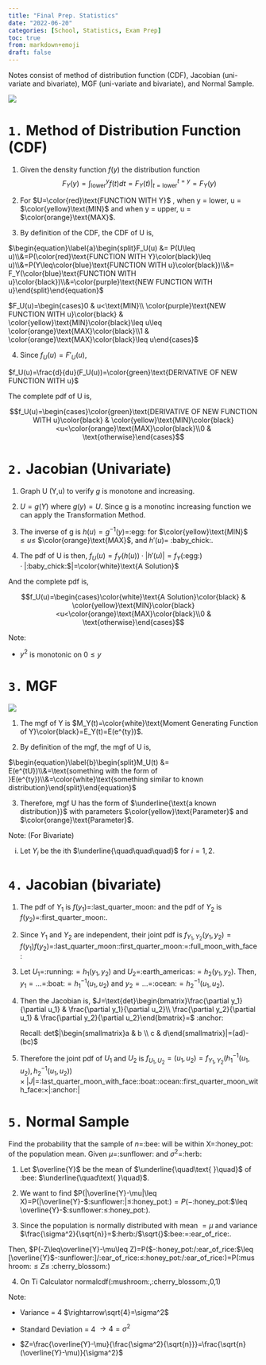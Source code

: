 ```yaml
---
title: "Final Prep. Statistics"
date: "2022-06-20"
categories: [School, Statistics, Exam Prep]
toc: true
from: markdown+emoji
draft: false
---
```


Notes consist of method of distribution function (CDF), Jacobian (uni-variate and bivariate), MGF (uni-variate and bivariate), and Normal Sample.

![](images/clipboard-72675535.png)

# `1.` Method of Distribution Function (CDF)

1.  Given the density function $f(y)$ the distribution function $$F_Y(y)=\int_{\text{lower}}^{y}f(t)dt=F_Y(t)|_{t=\text{lower}}^{t=y}=F_Y(y)$$

2.  For $U=\color{red}\text{FUNCTION WITH Y}$ , when y = lower, u = $\color{yellow}\text{MIN}$ and when y = upper, u = $\color{orange}\text{MAX}$.

3.  By definition of the CDF, the CDF of U is,

$\begin{equation}\label{a}\begin{split}F_U(u) &= P(U\leq u)\\&=P(\color{red}\text{FUNCTION WITH Y}\color{black}\leq u)\\&=P(Y\leq\color{blue}\text{FUNCTION WITH u}\color{black})\\&= F_Y(\color{blue}\text{FUNCTION WITH u}\color{black})\\&=\color{purple}\text{NEW FUNCTION WITH u}\end{split}\end{equation}$

$F_U(u)=\begin{cases}0 & u<\text{MIN}\\ \color{purple}\text{NEW FUNCTION WITH u}\color{black} & \color{yellow}\text{MIN}\color{black}\leq u\leq \color{orange}\text{MAX}\color{black}\\1 & \color{orange}\text{MAX}\color{black}\leq u\end{cases}$

4.  Since $f_U(u)=F'_U(u)$,

$f_U(u)=\frac{d}{du}(F_U(u))=\color{green}\text{DERIVATIVE OF NEW FUNCTION WITH u}$

The complete pdf of U is,

$$f_U(u)=\begin{cases}\color{green}\text{DERIVATIVE OF NEW FUNCTION WITH u}\color{black} & \color{yellow}\text{MIN}\color{black}<u<\color{orange}\text{MAX}\color{black}\\0 & \text{otherwise}\end{cases}$$

# `2.` Jacobian (Univariate)

1.  Graph U (Y,u) to verify *g* is monotone and increasing.

2.  $U=g(Y)$ where $g(y)=U$. Since g is a monotinc increasing function we can apply the Transformation Method.

3.  The inverse of g is $h(u)=g^{-1}(y)=$:egg: for $\color{yellow}\text{MIN}$ $\leq u\leq$ $\color{orange}\text{MAX}$, and $h'(u)=$ :baby_chick:.

4.  The pdf of U is then, $f_U(u)=f_Y(h(u))\cdot |h'(u)|=f_Y($:egg:$)\cdot|$:baby_chick:$|=\color{white}\text{A Solution}$

And the complete pdf is,

$$f_U(u)=\begin{cases}\color{white}\text{A Solution}\color{black} & \color{yellow}\text{MIN}\color{black}<u<\color{orange}\text{MAX}\color{black}\\0 & \text{otherwise}\end{cases}$$

Note:

-   $y^2$ is monotonic on $0\leq y$

# `3.` MGF

![](../../00_img/mgf_tab.png)

1.  The mgf of Y is $M_Y(t)=\color{white}\text{Moment Generating Function of Y}\color{black}=E_Y(t)=E(e^{ty})$.

2.  By definition of the mgf, the mgf of U is,

$\begin{equation}\label{b}\begin{split}M_U(t) &= E(e^{tU})\\&=\text{something with the form of }E(e^{ty})\\&=\color{white}\text{something similar to known distribution}\end{split}\end{equation}$

3.  Therefore, mgf U has the form of $\underline{\text{a known distribution}}$ with parameters $\color{yellow}\text{Parameter}$ and $\color{orange}\text{Parameter}$.

Note: (For Bivariate)

i.  Let $Y_i$ be the ith $\underline{\quad\quad\quad}$ for $i=1,2$.

# `4.` Jacobian (bivariate)

1.  The pdf of $Y_1$ is $f(y_1)=$:last_quarter_moon: and the pdf of $Y_2$ is $f(y_2)=$:first_quarter_moon:.

2.  Since $Y_1$ and $Y_2$ are independent, their joint pdf is $f_{Y_1,Y_2}(y_1,y_2)=f(y_1)f(y_2)=$:last_quarter_moon::first_quarter_moon:=:full_moon_with_face:

3.  Let $U_1=$:running:$=h_1(y_1,y_2)$ and $U_2=$:earth_americas:$=h_2(y_1,y_2)$. Then, $y_1=...=$:boat:$=h_1^{-1}(u_1,u_2)$ and $y_2=...=$:ocean:$=h_2^{-1}(u_1,u_2)$.

4.  Then the Jacobian is, $J=\text{det}\begin{bmatrix}\frac{\partial y_1}{\partial u_1} & \frac{\partial y_1}{\partial u_2}\\ \frac{\partial y_2}{\partial u_1} & \frac{\partial y_2}{\partial u_2}\end{bmatrix}=$ :anchor:

    Recall: det$|\begin{smallmatrix}a & b \\ c & d\end{smallmatrix}|=(ad)-(bc)$

5.  Therefore the joint pdf of $U_1$ and $U_2$ is $f_{U_1,U_2}=(u_1,u_2)=f_{Y_1,Y_2}(h_1^{-1}(u_1,u_2),h_2^{-1}(u_1,u_2))\times|J|=$:last_quarter_moon_with_face::boat::ocean::first_quarter_moon_with_face:$\times$\|:anchor:\|

# `5.` Normal Sample

Find the probability that the sample of $n=$:bee: will be within X=:honey_pot: of the population mean. Given $\mu=$:sunflower: and $\sigma^2=$:herb:

1.  Let $\overline{Y}$ be the mean of $\underline{\quad\text{     }\quad}$ of :bee: $\underline{\quad\text{     }\quad}$.

2.  We want to find $P(|\overline{Y}-\mu|\leq X)=P(|\overline{Y}-$:sunflower:$|\leq$:honey_pot:$)=P(-$:honey_pot:$\leq \overline{Y}-$:sunflower:$\leq$:honey_pot:$)$.

3.  Since the population is normally distributed with mean $=\mu$ and variance $\frac{\sigma^2}{\sqrt{n}}=$:herb:/$\sqrt{}$:bee:=:ear_of_rice:.

Then, $P(-Z\leq\overline{Y}-\mu\leq Z)=P($-:honey_pot:/:ear_of_rice:$\leq [\overline{Y}$-:sunflower:\]/:ear_of_rice:$\leq$:honey_pot:/:ear_of_rice:)=P(:mushroom:$\leq Z\leq$ :cherry_blossom:)

4.  On Ti Calculator normalcdf(:mushroom:,:cherry_blossom:,0,1)

Note:

-   Variance = 4 $\rightarrow\sqrt{4}=\sigma^2$

-   Standard Deviation = 4 $\rightarrow 4=\sigma^2$

-   $Z=\frac{\overline{Y}-\mu}{\frac{\sigma^2}{\sqrt{n}}}=\frac{\sqrt{n}(\overline{Y}-\mu)}{\sigma^2}$
